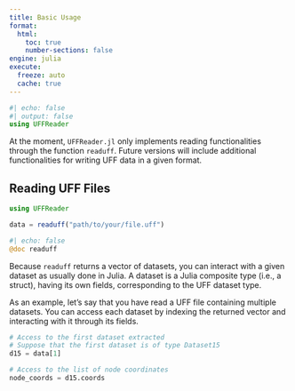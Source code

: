 ```yaml
---
title: Basic Usage
format:
  html:
    toc: true
    number-sections: false
engine: julia
execute:
  freeze: auto
  cache: true
---
```


```julia
#| echo: false
#| output: false
using UFFReader
```

At the moment, `UFFReader.jl` only implements reading functionalities through the function `readuff`. Future versions will include additional functionalities for writing UFF data in a given format.

## Reading UFF Files

```julia
using UFFReader

data = readuff("path/to/your/file.uff")
```

::: {.api}
```julia
#| echo: false
@doc readuff
```
:::

Because `readuff` returns a vector of datasets, you can interact with a given dataset as usually done in Julia. A dataset is a Julia composite type (i.e., a struct), having its own fields, corresponding to the UFF dataset type.

As an example, let's say that you have read a UFF file containing multiple datasets. You can access each dataset by indexing the returned vector and interacting with it through its fields.
```julia
# Access to the first dataset extracted
# Suppose that the first dataset is of type Dataset15
d15 = data[1]

# Access to the list of node coordinates
node_coords = d15.coords
```